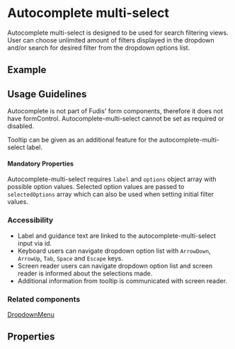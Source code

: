 
<Meta title="Components/Autocomplete multi-select" />

# Autocomplete multi-select

Autocomplete multi-select is designed to be used for search filtering views. User can choose unlimited amount of filters displayed in the dropdown and/or search for desired filter from the dropdown options list.

## Example

<Canvas of={AutocompleteMultiSelectStories.AutocompleteMultiSelect}></Canvas>

## Usage Guidelines

Autocomplete is not part of Fudis' form components, therefore it does not have formControl. Autocomplete-multi-select cannot be set as required or disabled.

Tooltip can be given as an additional feature for the autocomplete-multi-select label.

#### Mandatory Properties

Autocomplete-multi-select requires `label` and `options` object array with possible option values. Selected option values are passed to `selectedOptions` array which can also be used when setting initial filter values.

### Accessibility

- Label and guidance text are linked to the autocomplete-multi-select input via id.
- Keyboard users can navigate dropdown option list with <code>ArrowDown</code>, <code>ArrowUp</code>, <code>Tab</code>, <code>Space</code> and <code>Escape</code> keys.
- Screen reader users can navigate dropdown option list and screen reader is informed about the selections made.
- Additional information from tooltip is communicated with screen reader.


### Related components

[DropdownMenu](/docs/components-dropdown-menu--documentation)

## Properties

<ArgTypes of={AutocompleteMultiSelectComponent} />
